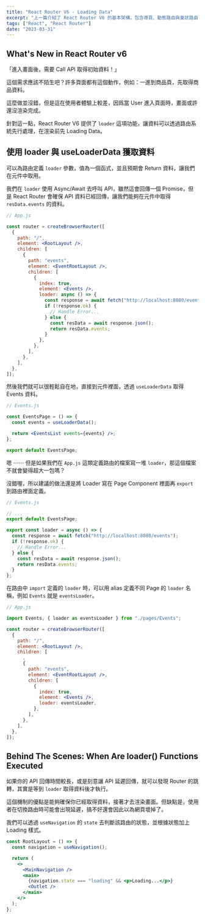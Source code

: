```yaml
---
title: "React Router V6 - Loading Data"
excerpt: "上一篇介紹了 React Router V6 的基本架構，包含導頁、動態路由與巢狀路由，本文則會介紹 V6 全新的重要功能 Loader，來體驗一下它的威力吧！"
tags: ["React", "React Router"]
date: "2023-03-31"
---
```


## What's New in React Router v6

「進入畫面後，需要 Call API 取得初始資料！」

這個需求應該不陌生吧？許多頁面都有這個動作，例如：一進到商品頁，先取得商品資料。

這麼做並沒錯，但是這在使用者體驗上較差，因爲當 User 進入頁面時，畫面或許還沒渲染完成。

針對這一點，React Router V6 提供了 `loader` 這項功能，讓資料可以透過路由系統先行處理，在渲染前先 Loading Data。

## 使用 loader 與 useLoaderData 獲取資料

可以為路由定義 `loader` 參數，值為一個函式，並且預期會 Return 資料，讓我們在元件中取用。

我們在 `loader` 使用 Async/Await 去呼叫 API，雖然這會回傳一個 Promise，但是 React Router 會確保 API 資料已經回傳，讓我們能夠在元件中取得 `resData.events` 的資料。

```jsx
// App.js

const router = createBrowserRouter([
  {
    path: "/",
    element: <RootLayout />,
    children: [
      {
        path: "events",
        element: <EventRootLayout />,
        children: [
          {
            index: true,
            element: <Events />,
            loader: async () => {
              const response = await fetch("http://localhost:8080/events");
              if (!response.ok) {
                // Handle Error...
              } else {
                const resData = await response.json();
                return resData.events;
              }
            },
          },
        ],
      },
    ],
  },
]);
```

然後我們就可以很輕鬆自在地，直接到元件裡面，透過 `useLoaderData` 取得 Events 資料。

```jsx
// Events.js

const EventsPage = () => {
  const events = useLoaderData();

  return <EventsList events={events} />;
};

export default EventsPage;
```

嗯 ⋯⋯ 但是如果我們在 `App.js` 這類定義路由的檔案寫一堆 `loader`，那這個檔案不就會變得超大一包嗎？

沒錯喔，所以建議的做法還是將 Loader 寫在 Page Component 裡面再 `export` 到路由裡面定義。

```jsx
// Events.js

// ...
export default EventsPage;

export const loader = async () => {
  const response = await fetch("http://localhost:8080/events");
  if (!response.ok) {
    // Handle Error...
  } else {
    const resData = await response.json();
    return resData.events;
  }
};
```

在路由中 `import` 定義的 `loader` 時，可以用 alias 定義不同 Page 的 `loader` 名稱，例如 `Events` 就是 `eventsLoader`。

```jsx
// App.js

import Events, { loader as eventsLoader } from "./pages/Events";

const router = createBrowserRouter([
  {
    path: "/",
    element: <RootLayout />,
    children: [
      ,
      {
        path: "events",
        element: <EventRootLayout />,
        children: [
          {
            index: true,
            element: <Events />,
            loader: eventsLoader,
          },
        ],
      },
    ],
  },
]);
```

## Behind The Scenes: When Are loader() Functions Executed

如果你的 API 回傳時間較長，或是刻意讓 API 延遲回傳，就可以發現 Router 的跳轉，其實是等到 `loader` 取得資料後才執行。

這個機制的優點是能夠確保你已經取得資料，接著才去渲染畫面。但缺點是，使用者在切換路由時可能會出現延遲，搞不好還會因此以為網頁壞掉了。

我們可以透過 `useNavigation` 的 `state` 去判斷該路由的狀態，並根據狀態加上 Loading 樣式。

```jsx
const RootLayout = () => {
  const navigation = useNavigation();

  return (
    <>
      <MainNavigation />
      <main>
        {navigation.state === "loading" && <p>Loading...</p>}
        <Outlet />
      </main>
    </>
  );
};
```
